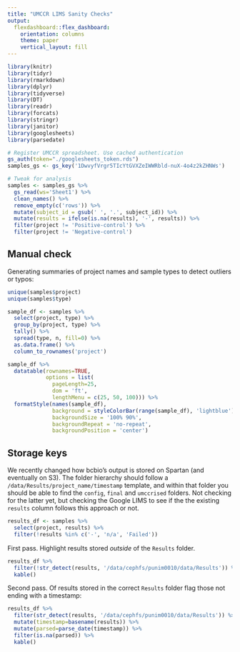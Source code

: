 ```yaml
---
title: "UMCCR LIMS Sanity Checks"
output: 
  flexdashboard::flex_dashboard:
    orientation: columns
    theme: paper
    vertical_layout: fill
---
```


```r
library(knitr)
library(tidyr)
library(rmarkdown)
library(dplyr)
library(tidyverse)
library(DT)
library(readr)
library(forcats)
library(stringr)
library(janitor)
library(googlesheets)
library(parsedate)
```

```r
# Register UMCCR spreadsheet. Use cached authentication
gs_auth(token="./googlesheets_token.rds")
samples_gs <- gs_key('1DwvyfVrgr5TIcYtGVXZeIWWRbld-nuX-4o4z2kZHNWs')

# Tweak for analysis
samples <- samples_gs %>%
  gs_read(ws='Sheet1') %>%
  clean_names() %>%
  remove_empty(c('rows')) %>%
  mutate(subject_id = gsub(' ', '.', subject_id)) %>%
  mutate(results = ifelse(is.na(results), '-', results)) %>%
  filter(project != 'Positive-control') %>%
  filter(project != 'Negative-control')
```

## Manual check

Generating summaries of project names and sample types to detect outliers or typos:

```r
unique(samples$project)
unique(samples$type)

sample_df <- samples %>%
  select(project, type) %>%
  group_by(project, type) %>%
  tally() %>%
  spread(type, n, fill=0) %>%
  as.data.frame() %>%
  column_to_rownames('project')

sample_df %>%
  datatable(rownames=TRUE, 
            options = list(
              pageLength=25,
              dom = 'ft',
              lengthMenu = c(25, 50, 100))) %>%
  formatStyle(names(sample_df),
              background = styleColorBar(range(sample_df), 'lightblue'),
              backgroundSize = '100% 90%',
              backgroundRepeat = 'no-repeat',
              backgroundPosition = 'center')
```

## Storage keys

We recently changed how bcbio's output is stored on Spartan (and eventually on S3). The folder hierarchy should follow a `/data/Results/project_name/timestamp` template, and within that folder you should be able to find the `config`, `final` and `umccrised` folders. Not checking for the latter yet, but checking the Google LIMS to see if the the existing `results` column follows this approach or not.

```r
results_df <- samples %>%
  select(project, results) %>%
  filter(!results %in% c('-', 'n/a', 'Failed'))
```

First pass. Highlight results stored _outside_ of the `Results` folder.

```r
results_df %>%
  filter(!str_detect(results, '/data/cephfs/punim0010/data/Results')) %>%
  kable()
```

Second pass. Of results stored in the correct `Results` folder flag those not ending with a timestamp:

```r
results_df %>%
  filter(str_detect(results, '/data/cephfs/punim0010/data/Results')) %>%
  mutate(timestamp=basename(results)) %>%
  mutate(parsed=parse_date(timestamp)) %>%
  filter(is.na(parsed)) %>%
  kable()
```



